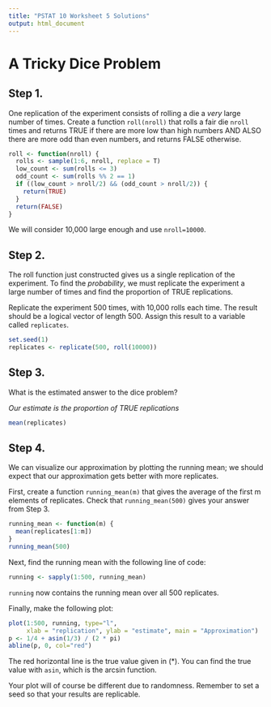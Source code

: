 ```yaml
---
title: "PSTAT 10 Worksheet 5 Solutions"
output: html_document
---
```


# A Tricky Dice Problem

## Step 1.

One replication of the experiment consists of rolling a die a *very* large number of times. Create a function `roll(nroll)` that rolls a fair die `nroll` times and returns TRUE if there are more low than high numbers AND ALSO there are more odd than even numbers, and returns FALSE otherwise.

```r
roll <- function(nroll) {
  rolls <- sample(1:6, nroll, replace = T)
  low_count <- sum(rolls <= 3)
  odd_count <- sum(rolls %% 2 == 1)
  if ((low_count > nroll/2) && (odd_count > nroll/2)) {
    return(TRUE)
  }
  return(FALSE)
}
```

We will consider 10,000 large enough and use `nroll=10000`.

## Step 2.

The roll function just constructed gives us a single replication of the experiment. To find the _probability_, we must replicate the experiment a large number of times and find the proportion of TRUE replications.

Replicate the experiment 500 times, with 10,000 rolls each time. The result should be a logical vector of length 500. Assign this result to a variable called `replicates`.

```r
set.seed(1)
replicates <- replicate(500, roll(10000))
```

## Step 3.

What is the estimated answer to the dice problem?

*Our estimate is the proportion of TRUE replications*

```r
mean(replicates)
```

## Step 4.

We can visualize our approximation by plotting the running mean; we should expect that our approximation gets better with more replicates.

First, create a function `running_mean(m)` that gives the average of the first m elements of replicates. Check that `running_mean(500)` gives your answer from Step 3.

```r
running_mean <- function(m) {
  mean(replicates[1:m])
}
running_mean(500)
```

Next, find the running mean with the following line of code:

```r
running <- sapply(1:500, running_mean)
```

`running` now contains the running mean over all 500 replicates.

Finally, make the following plot:

```r
plot(1:500, running, type="l",
     xlab = "replication", ylab = "estimate", main = "Approximation")
p <- 1/4 + asin(1/3) / (2 * pi)
abline(p, 0, col="red")
```

The red horizontal line is the true value given in ($\ast$). You can find the true value with `asin`, which is the arcsin function.

Your plot will of course be different due to randomness. Remember to set a seed so that your results are replicable.